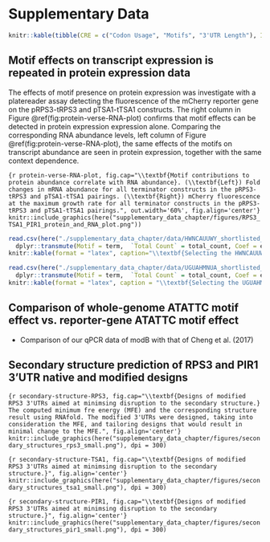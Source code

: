 # Supplementary Data
\makeatletter
\renewcommand{\fnum@figure}{Figure S\thefigure}
\renewcommand{\fnum@table}{Table S\thetable}
\makeatother
\setcounter{figure}{0}
\setcounter{table}{0}


```r
knitr::kable(tibble(CRE = c("Codon Usage", "Motifs", "3'UTR Length"), Individual = c("42.0%", "3.2%", "0.6%"), Drop = c("-40.5%", "-1.6%", "0.0%"), Cumulative = c("42.0%", "43.7%", "43.7%")), caption = "\\textbf{Variance explained by each predicate in the half life model}. Variance explained was explored in three different ways. The variance explained by a linear containing each CRE appearing individually.  The loss in variance explained when one CRE is removed from the full model. The total variance explained when each CRE is added to the linear model in sequence.", format = "latex")
```

## Motif effects on transcript expression is repeated in protein expression data

The effects of motif presence on protein expression was investigate with a platereader assay detecting the fluorescence of the mCherry reporter gene on the pRPS3-tRPS3 and pTSA1-tTSA1 constructs.
The right column in Figure \@ref(fig:protein-verse-RNA-plot) confirms that motif effects can be detected in protein expression expression alone.
Comparing the corresponding RNA abundance levels, left column of Figure \@ref(fig:protein-verse-RNA-plot), the same effects of the motifs on transcript abundance are seen in protein expression, together with the same context dependence. 

```{r protein-verse-RNA-plot, fig.cap="\\textbf{Motif contributions to protein abundance correlate with RNA abundance}. (\\textbf{Left}) Fold changes in mRNA abundance for all terminator constructs in the pRPS3-tRPS3 and pTSA1-tTSA1 pairings. (\\textbf{Right}) mCherry fluorescence at the maximum growth rate for all terminator constructs in the pRPS3-tRPS3 and pTSA1-tTSA1 pairings.", out.width='60%', fig.align='center'}
knitr::include_graphics(here("supplementary_data_chapter/figures/RPS3_TSA1_PIR1_protein_and_RNA_plot.png"))
```

```r
read.csv(here("./supplementary_data_chapter/data/HWNCAUUWY_shortlisted_motif_table.csv")) %>%
  dplyr::transmute(Motif = term,  `Total Count` = total_count, Coef = estimate, `p.value`) %>%
knitr::kable(format = "latex", caption="\\textbf{Selecting the HWNCAUUWY motif, TTTCATTTC}. Summary of the number of occurances and contributions to a linear model predecting half life for each possible version of the HWNCAUUWY motif.")
```



```r
read.csv(here("./supplementary_data_chapter/data/UGUAHMNUA_shortlisted_motif_table.csv")) %>%
  dplyr::transmute(Motif = term,  `Total Count` = total_count, Coef = estimate, `p.value`)  %>%
knitr::kable(format = "latex", caption = "\\textbf{Selecting the UGUAHMNUA motif, TGTACAAUA}. Summary of the number of occurances and contributions to a linear model predecting half life for each possible version of the UGUAHMNUA motif.")
```


## Comparison of whole-genome ATATTC motif effect vs. reporter-gene ATATTC motif effect
- Comparison of our qPCR data of modB with that of Cheng et al. (2017)

## Secondary structure prediction of RPS3 and PIR1 3'UTR native and modified designs
```{r secondary-structure-RPS3, fig.cap="\\textbf{Designs of modified RPS3 3'UTRs aimed at minimsing disruption to the secondary structure.} The computed minimum fre energy (MFE) and the corresponding structure result using RNAfold. The modified 3'UTRs were designed, taking into consideration the MFE, and tailoring designs that would result in minimal change to the MFE.", fig.align='center'}
knitr::include_graphics(here("supplementary_data_chapter/figures/secondary_structures_rps3_small.png"), dpi = 300)
```

```{r secondary-structure-TSA1, fig.cap="\\textbf{Designs of modified RPS3 3'UTRs aimed at minimsing disruption to the secondary structure.}", fig.align='center'}
knitr::include_graphics(here("supplementary_data_chapter/figures/secondary_structures_tsa1_small.png"), dpi = 300)
```

```{r secondary-structure-PIR1, fig.cap="\\textbf{Designs of modified RPS3 3'UTRs aimed at minimsing disruption to the secondary structure.}", fig.align='center'}
knitr::include_graphics(here("supplementary_data_chapter/figures/secondary_structures_pir1_small.png"), dpi = 300)
```